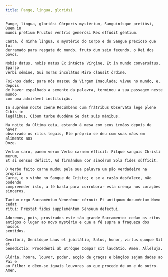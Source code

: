 ```yaml
---
title: Pange, lingua, gloriósi
---
```


<div class="side-by-side not-content">

    Pange, lingua, gloriósi Córporis mystérium, Sanguinísque pretiósi, Quem in
    mundi prétium Fructus ventris generósi Rex effúdit géntium.

    Canta, ó minha língua, o mystério do Corpo e do Sangue precioso que foi
    derramado para resgate do mundo, fruto dum seio fecundo, o Rei dos povos.

    Nobis datus, nobis natus Ex intácta Vírgine, Et in mundo conversátus, Sparso
    verbi sémine, Sui moras incolátus Miro clausit órdine.

    Foi-nos dado; para nós nasceu da Virgem Imaculada; viveu no mundo, e, depois
    de haver espalhado a semente da palavra, terminou a sua passagem neste mundo
    com uma admirável instituição.

    In suprémæ nocte coenæ Recúmbens cum frátribus Observáta lege plene Cibis in
    legálibus, Cibum turbæ duodénæ Se dat suis mánibus.

    Na noite da última ceia, estando à mesa com seus irmãos depois de haver
    observado os ritos legais, Ele próprio se deu com suas mãos em alimento aos
    Doze.

    Verbum caro, panem verum Verbo carnem éfficit: Fitque sanguis Christi merum,
    Et si sensus déficit, Ad firmándum cor sincérum Sola fides súfficit.

    O Verbo feito carne mudou pela sua palavra um pão verdadeiro na própria
    Carne, e o vinho no Sangue de Cristo; e se a razão desfalece, não podendo
    compreender isto, a fé basta para corroborar esta crença nos corações
    sinceros.

</div>

<div class="side-by-side not-content">

    Tamtum ergo Sacraméntum Venerémur cérnui: Et antíquum documéntum Novo cedat
    rítui: Præstet fides suppleméntum Sénsuum deféctui.

    Adoremos, pois, prostrados este tão grande Sacramento: cedam os ritos
    antigos o lugar ao novo mystério e que a fé supra a fraqueza dos nossos
    sentidos.

</div>

<div class="side-by-side not-content">

    Genitóri, Genitóque Laus et jubilátio, Salus, honor, virtus quoque Sit et
    benedíctio: Procedénti ab utróque Compar sit laudátio. Amen. Alleluja.

    Glória, honra, louvor, poder, acção de graças e bênçãos sejam dadas ao Pai e
    ao Filho: e dêem-se iguais louvores ao que procede de um e do outro. Amen.

</div>
